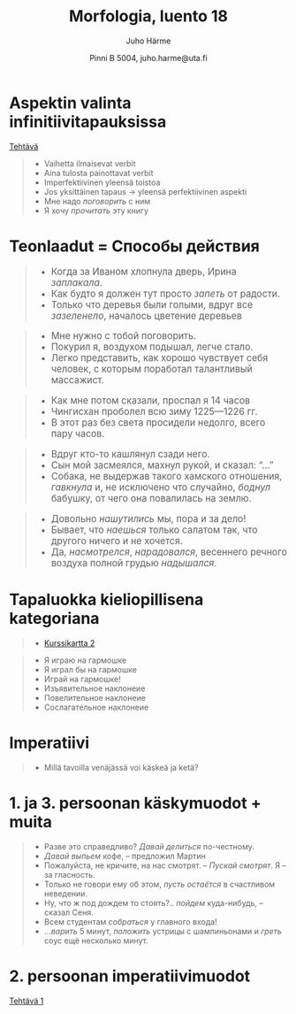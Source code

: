 % Morfologia, luento 18
% Juho Härme
% Pinni B 5004, juho.harme@uta.fi

# Aspektin valinta infinitiivitapauksissa

[Tehtävä](../tehtavat/luento17.pdf)

>- Vaihetta ilmaisevat verbit
>- Aina tulosta painottavat verbit 
>- Imperfektiivinen yleensä toistoa
>- Jos yksittäinen tapaus -> yleensä perfektiivinen aspekti
>- Мне надо *поговорить* с ним
>- Я хочу *прочитать* эту книгу

# Teonlaadut = Способы действия

<article class="vinx" style="font-size:120%;color:green;">
>- Когда за Иваном хлопнула дверь, Ирина *заплакала*.
>- Как будто я должен тут просто *запеть* от радости. 
>- Только что деревья были голыми, вдруг все *зазеленело*, началось цветение деревьев
</article>

<article class="vinx" style="font-size:120%;color:brown;">
>- Мне нужно с тобой поговорить.
>- Покурил я, воздухом подышал, легче стало.
>- Легко представить, как хорошо чувствует себя человек, с которым поработал талантливый массажист.
</article>

<article class="vinx" style="font-size:120%;color:purple;">
>- Как мне потом сказали, проспал я 14 часов
>- Чингисхан проболел всю зиму 1225—1226 гг.
>- В этот раз без света просидели недолго, всего пару часов.
</article>

<article class="vinx" style="font-size:120%;color:red;">
>- Вдруг кто-то кашлянул сзади него.
>- Сын мой засмеялся, махнул рукой, и сказал: "..."
>- Собака, не выдержав такого хамского отношения, *гавкнула* и, не исключено что случайно, *боднул* бабушку, от чего она повалилась на землю.
</article>

<article class="vinx" style="font-size:120%;color:blue;">
>- Довольно *нашутились* мы, пора и за дело! 
>- Бывает, что *наешься* только салатом так, что другого ничего и не хочется.
>- Да, *насмотрелся*, *нарадовался*, весеннего речного воздуха полной грудью *надышался*.
</article>

# Tapaluokka kieliopillisena kategoriana

>- [Kurssikartta 2](https://mustikka.uta.fi/~juho_harme/morfologia/materiaalit/kurssikartta2.pdf)

>- Я играю на гармошке
>- Я играл бы на гармошке
>- Играй на гармошке!
>- Изъявительное наклонеие
>- Повелительное наклонеие
>- Сослагательное наклонеие

# Imperatiivi

>- Millä tavoilla venäjässä voi käskeä ja ketä?

# 1. ja 3. persoonan käskymuodot + muita

>- Разве это справедливо? *Давай делиться* по-честному.
>- *Давай выпьем* кофе, -- предложил Мартин
>- Пожалуйста, не кричите, на нас смотрят. -- *Пускай смотрят*. Я -- за гласность.
>- Только не говори ему об этом, *пусть остаётся* в счастливом неведении.
>- Ну, что ж под дождем то стоять?.. *пойдем* куда-нибудь, -- сказал Сеня.
>- Всем студентам *собраться* у главного входа!
>- ...*варить* 5 минут, *положить* устрицы с шампиньонами и *греть* соус ещё несколько минут.

# 2. persoonan imperatiivimuodot

[Tehtävä 1](../tehtavat/luento18.pdf)

